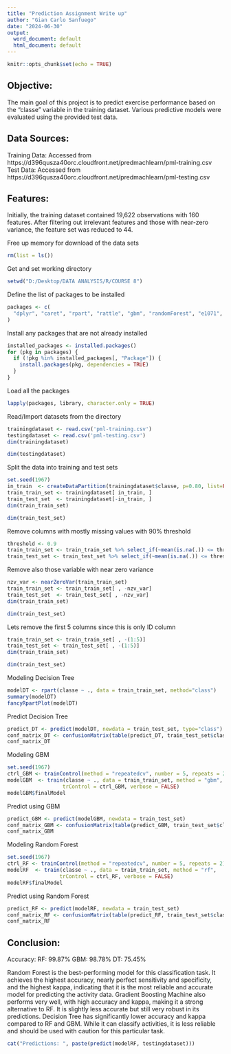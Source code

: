---
title: "Prediction Assignment Write up"
author: "Gian Carlo Sanfuego"
date: "2024-06-30"
output:
  word_document: default
  html_document: default
---

```{r setup, include=FALSE}
knitr::opts_chunk$set(echo = TRUE)
```

## Objective:
The main goal of this project is to predict exercise performance based on the
"classe" variable in the training dataset. Various predictive models were
evaluated using the provided test data.

## Data Sources:
Training Data: Accessed from https://d396qusza40orc.cloudfront.net/predmachlearn/pml-training.csv
Test Data: Accessed from https://d396qusza40orc.cloudfront.net/predmachlearn/pml-testing.csv

## Features:
Initially, the training dataset contained 19,622 observations with 160
features. After filtering out irrelevant features and those with near-zero
variance, the feature set was reduced to 44.

Free up memory for download of the data sets
```{r cars}
rm(list = ls())
```

Get and set working directory
```{r}
setwd("D:/Desktop/DATA ANALYSIS/R/COURSE 8")
```

Define the list of packages to be installed
```{r}
packages <- c(
  "dplyr", "caret", "rpart", "rattle", "gbm", "randomForest", "e1071", "corrplot", "ggplot2", "data.table"
)
```

Install any packages that are not already installed
```{r}
installed_packages <- installed.packages()
for (pkg in packages) {
  if (!pkg %in% installed_packages[, "Package"]) {
    install.packages(pkg, dependencies = TRUE)
  }
}
```

Load all the packages
```{r}
lapply(packages, library, character.only = TRUE)
```

Read/Import datasets from the directory
```{r}
trainingdataset <- read.csv('pml-training.csv')
testingdataset <- read.csv('pml-testing.csv')
dim(trainingdataset)
```

```{r}
dim(testingdataset)
```

Split the data into training and test sets
```{r}
set.seed(1967)
in_train  <- createDataPartition(trainingdataset$classe, p=0.80, list=FALSE)
train_train_set <- trainingdataset[ in_train, ]
train_test_set  <- trainingdataset[-in_train, ]
dim(train_train_set)
```

```{r}
dim(train_test_set)
```

Remove columns with mostly missing values with 90% threshold
```{r}
threshold <- 0.9
train_train_set <- train_train_set %>% select_if(~mean(is.na(.)) <= threshold)
train_test_set <- train_test_set %>% select_if(~mean(is.na(.)) <= threshold)
```

Remove also those variable with near zero variance
```{r}
nzv_var <- nearZeroVar(train_train_set)
train_train_set <- train_train_set[ , -nzv_var]
train_test_set  <- train_test_set[ , -nzv_var]
dim(train_train_set)
```

```{r}
dim(train_test_set)
```

Lets remove the first 5 columns since this is only ID column
```{r}
train_train_set <- train_train_set[ , -(1:5)]
train_test_set <- train_test_set[ , -(1:5)]
dim(train_train_set)
```

```{r}
dim(train_test_set)
```

Modeling Decision Tree
```{r}
modelDT <- rpart(classe ~ ., data = train_train_set, method="class")
summary(modelDT)
fancyRpartPlot(modelDT)
```

Predict Decision Tree
```{r}
predict_DT <- predict(modelDT, newdata = train_test_set, type="class")
conf_matrix_DT <- confusionMatrix(table(predict_DT, train_test_set$classe))
conf_matrix_DT
```

Modeling GBM
```{r}
set.seed(1967)
ctrl_GBM <- trainControl(method = "repeatedcv", number = 5, repeats = 2)
modelGBM  <- train(classe ~ ., data = train_train_set, method = "gbm",
                  trControl = ctrl_GBM, verbose = FALSE)
modelGBM$finalModel
```

Predict using GBM
```{r}
predict_GBM <- predict(modelGBM, newdata = train_test_set)
conf_matrix_GBM <- confusionMatrix(table(predict_GBM, train_test_set$classe))
conf_matrix_GBM
```

Modeling Random Forest
```{r}
set.seed(1967)
ctrl_RF <- trainControl(method = "repeatedcv", number = 5, repeats = 2)
modelRF  <- train(classe ~ ., data = train_train_set, method = "rf",
                 trControl = ctrl_RF, verbose = FALSE)
modelRF$finalModel
```

Predict using Random Forest
```{r}
predict_RF <- predict(modelRF, newdata = train_test_set)
conf_matrix_RF <- confusionMatrix(table(predict_RF, train_test_set$classe))
conf_matrix_RF
```

## Conclusion:
Accuracy:
RF: 99.87%
GBM: 98.78%
DT: 75.45%

Random Forest is the best-performing model for this classification task. It achieves the highest accuracy, nearly perfect sensitivity and specificity, and the highest kappa, indicating that it is the most reliable and accurate model for predicting the activity data. Gradient Boosting Machine also performs very well, with high accuracy and kappa, making it a strong alternative to RF. It is slightly less accurate but still very robust in its predictions. Decision Tree has significantly lower accuracy and kappa compared to RF and GBM. While it can classify activities, it is less reliable and should be used with caution for this particular task.

```{r}
cat("Predictions: ", paste(predict(modelRF, testingdataset)))
```

